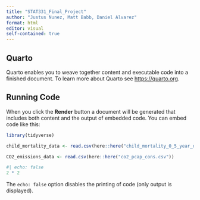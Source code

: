 ```yaml
---
title: "STAT331_Final_Project"
author: "Justus Nunez, Matt Babb, Daniel Alvarez"
format: html
editor: visual
self-contained: true
---
```


## Quarto

Quarto enables you to weave together content and executable code into a finished document. To learn more about Quarto see <https://quarto.org>.

## Running Code

When you click the **Render** button a document will be generated that includes both content and the output of embedded code. You can embed code like this:

```r
library(tidyverse)

child_mortality_data <- read.csv(here::here("child_mortality_0_5_year_olds_dying_per_1000_born.csv"))

CO2_emissions_data <- read.csv(here::here("co2_pcap_cons.csv"))


```

```r
#| echo: false
2 * 2
```

The `echo: false` option disables the printing of code (only output is displayed).
